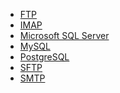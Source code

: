 [//]: # "DO NOT EDIT THIS FILE MANUALLY."
[//]: # "This file was auto generated using scripts in docusaurus/scripts/components/"

- [FTP](/self-managed/composer/builder/builder-components/ftp.mdx)
- [IMAP](/self-managed/composer/builder/builder-components/imap.mdx)
- [Microsoft SQL Server](/self-managed/composer/builder/builder-components/ms-sql-server.mdx)
- [MySQL](/self-managed/composer/builder/builder-components/mysql.mdx)
- [PostgreSQL](/self-managed/composer/builder/builder-components/postgres.mdx)
- [SFTP](/self-managed/composer/builder/builder-components/sftp.mdx)
- [SMTP](/self-managed/composer/builder/builder-components/smtp.mdx)
